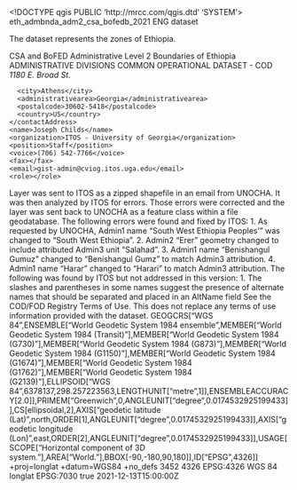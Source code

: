 <!DOCTYPE qgis PUBLIC 'http://mrcc.com/qgis.dtd' 'SYSTEM'>
<qgis version="3.26.0-Buenos Aires">
  <identifier>eth_admbnda_adm2_csa_bofedb_2021</identifier>
  <parentidentifier></parentidentifier>
  <language>ENG</language>
  <type>dataset</type>
  <title>ETHIOPIA: Admin Level 2 Boundaries</title>
  <abstract>The dataset represents the zones of Ethiopia.

CSA and BoFED Administrative Level 2 Boundaries of Ethiopia</abstract>
  <keywords vocabulary="Search keys">
    <keyword>ADMINISTRATIVE DIVISIONS</keyword>
    <keyword>COMMON OPERATIONAL DATASET - COD</keyword>
  </keywords>
  <contact>
    <contactAddress>
      <type></type>
      <address>1180 E. Broad St.</address>
      <city>Athens</city>
      <administrativearea>Georgia</administrativearea>
      <postalcode>30602-5418</postalcode>
      <country>US</country>
    </contactAddress>
    <name>Joseph Childs</name>
    <organization>ITOS - University of Georgia</organization>
    <position>Staff</position>
    <voice>(706) 542-7766</voice>
    <fax></fax>
    <email>gist-admin@cviog.itos.uga.edu</email>
    <role></role>
  </contact>
  <links/>
  <history>Layer was sent to ITOS as a zipped shapefile in an email from UNOCHA. It was then analyzed by ITOS for errors. Those errors were corrected and the layer was sent back to UNOCHA as a feature class within a file geodatabase. The following errors were found and fixed by ITOS: 1. As requested by UNOCHA, Admin1 name "South West Ethiopia Peoples'" was changed to "South West Ethiopia". 2. Admin2 "Erer" geometry changed to include attributed Admin3 unit "Salahad". 3. Admin1 name "Benishangul Gumuz" changed to "Benishangul Gumz" to match Admin3 attribution. 4. Admin1 name "Harar" changed to "Harari" to match Admin3 attribution. The following was found by ITOS but not addressed in this version: 1. The slashes and parentheses in some names suggest the presence of alternate names that should be separated and placed in an AltName field</history>
  <fees></fees>
  <constraints type="Limitations of use">See the COD/FOD Registry Terms of Use. This does not replace any terms of use information provided with the dataset.</constraints>
  <encoding></encoding>
  <crs>
    <spatialrefsys nativeFormat="Wkt">
      <wkt>GEOGCRS["WGS 84",ENSEMBLE["World Geodetic System 1984 ensemble",MEMBER["World Geodetic System 1984 (Transit)"],MEMBER["World Geodetic System 1984 (G730)"],MEMBER["World Geodetic System 1984 (G873)"],MEMBER["World Geodetic System 1984 (G1150)"],MEMBER["World Geodetic System 1984 (G1674)"],MEMBER["World Geodetic System 1984 (G1762)"],MEMBER["World Geodetic System 1984 (G2139)"],ELLIPSOID["WGS 84",6378137,298.257223563,LENGTHUNIT["metre",1]],ENSEMBLEACCURACY[2.0]],PRIMEM["Greenwich",0,ANGLEUNIT["degree",0.0174532925199433]],CS[ellipsoidal,2],AXIS["geodetic latitude (Lat)",north,ORDER[1],ANGLEUNIT["degree",0.0174532925199433]],AXIS["geodetic longitude (Lon)",east,ORDER[2],ANGLEUNIT["degree",0.0174532925199433]],USAGE[SCOPE["Horizontal component of 3D system."],AREA["World."],BBOX[-90,-180,90,180]],ID["EPSG",4326]]</wkt>
      <proj4>+proj=longlat +datum=WGS84 +no_defs</proj4>
      <srsid>3452</srsid>
      <srid>4326</srid>
      <authid>EPSG:4326</authid>
      <description>WGS 84</description>
      <projectionacronym>longlat</projectionacronym>
      <ellipsoidacronym>EPSG:7030</ellipsoidacronym>
      <geographicflag>true</geographicflag>
    </spatialrefsys>
  </crs>
  <extent>
    <spatial dimensions="2" minz="0" miny="3.40667000000000009" maxz="0" crs="EPSG:4326" minx="32.99179999999999779" maxx="47.98823999999999756" maxy="14.8454770000000007"/>
    <temporal>
      <period>
        <start>2021-12-13T15:00:00Z</start>
        <end></end>
      </period>
    </temporal>
  </extent>
</qgis>

